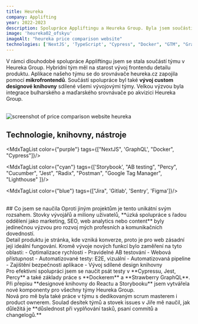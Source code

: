 ```yaml
---
title: Heureka
company: Applifting
year: 2022-2023
description: Spolupráce Appliftingu a Heureka Group. Byla jsem součástí týmu, který se věnoval zobrazení detailu produktu, výběru varianty a přechodu do nákupního košíku nebo obchodu. 
image: 'heureka02_ofskyu'
imageAlt: "heureka price comparison website"
technologies: ['NextJS', 'TypeScript', "Cypress", "Docker", "GTM", "Grafana"]
---
```


V rámci dlouhodobé spolupráce Appliftingu jsem se stala součástí týmu v <MdxLink url="https://www.heureka.cz/">Heureka Group</MdxLink>. Hybridní tým měl na starost vývoj frontendu detailu produktu. Aplikace našeho týmu se do srovnávače heureka.cz zapojila pomocí **mikrofrontendů**. Součástí spolupráce byl také **vývoj custom designové knihovny** sdílené všemi vývojovými týmy. Velkou výzvou byla integrace bulharského a maďarského srovnávače po akvizici Heureka Group. 

<br/>
<img src="https://res.cloudinary.com/doqtwlcxw/image/upload/heureka_pd_pxbha7.jpg" alt="screenshot of price comparison website heureka"/>

<br/>

## Technologie, knihovny, nástroje

<MdxTagList color={"purple"} tags={["NextJS", 'GraphQL', "Docker", "Cypress"]}/>

<MdxTagList color={"cyan"} tags={['Storybook', "AB testing", "Percy", "Cucumber", "Jest", "Radix", "Postman", "Google Tag Manager", "Lighthouse" ]}/>

<MdxTagList color={"blue"} tags={["Jira", 'Gitlab', 'Sentry', 'Figma']}/>

<br/>
## Co jsem se naučila
Oproti jiným projektům je tento unikátní svým rozsahem. Stovky vývojářů a miliony uživatelů, **úzká spolupráce s řadou oddělení jako marketing, SEO, web analytics nebo content** byly jedinečnou výzvou pro rozvoj mých profesních a komunikačních dovedností. 
<div className="mdx-space--md"></div>
Detail produktu je stránka, kde vzniká konverze, proto je pro web zásadní její ideální fungování. Kromě vývoje nových funkcí bylo zaměření na tyto oblasti: 
- Optimalizace rychlosti 
- Pravidelné AB testování 
- Webová přístupnost
- Automatizované testy: E2E, vizuální
- Automatizovaná pipeline 
- Zajištění bezpečnosti aplikace
- Vývoj sdílené design knihovny
<div className="mdx-space--md"></div>
Pro efektivní spolupráci jsem se naučit psát testy v **Cypressu, Jest, Percy** a také základy práce s **Dockerem** a **Strawberry GraphQL**. Při přepisu **designové knihovny do Reactu a Storybooku** jsem vytvářela nové komponenty pro všechny týmy Heureka Group. 
<div className="mdx-space--md"></div>
Nová pro mě byla také práce v týmu s dedikovaným scrum masterem i product ownerem. Soulad desítek týmů a stovek issues v Jiře mě naučil, jak důležitá je **důslednost při vyplňování tasků, psaní commitů a changelogů.**

 